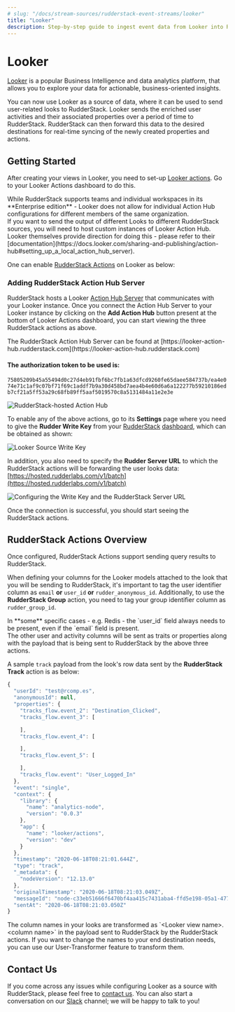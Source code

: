 ```yaml
---
# slug: "/docs/stream-sources/rudderstack-event-streams/looker"
title: "Looker"
description: Step-by-step guide to ingest event data from Looker into RudderStack
---
```


# Looker

[Looker](https://looker.com/) is a popular Business Intelligence and data analytics platform, that allows you to explore your data for actionable, business-oriented insights.

You can now use Looker as a source of data, where it can be used to send user-related looks to RudderStack. Looker sends the enriched user activities and their associated properties over a period of time to RudderStack. RudderStack can then forward this data to the desired destinations for real-time syncing of the newly created properties and actions.

## Getting Started

After creating your views in Looker, you need to set-up [Looker actions](https://docs.looker.com/admin-options/platform/actions). Go to your Looker Actions dashboard to do this.

<div class="warningBlock">
While RudderStack supports teams and individual workspaces in its **Enterprise edition** - Looker does not allow for individual Action Hub configurations for different members of the same organization.

</div>

<div class="infoBlock">
If you want to send the output of different Looks to different RudderStack sources, you will need to host custom instances of Looker Action Hub. Looker themselves provide direction for doing this - please refer to their [documentation](https://docs.looker.com/sharing-and-publishing/action-hub#setting_up_a_local_action_hub_server).

</div>

One can enable [RudderStack Actions](https://github.com/rudderlabs/actions) on Looker as below:

### **Adding RudderStack Action Hub Server**

RudderStack hosts a Looker [Action Hub Server](https://docs.looker.com/sharing-and-publishing/action-hub#writing_an_action) that communicates with your Looker instance. Once you connect the Action Hub Server to your Looker instance by clicking on the **Add Action Hub** button present at the bottom of Looker Actions dashboard, you can start viewing the three RudderStack actions as above.

<div class="infoBlock">
The RudderStack Action Hub Server can be found at [https://looker-action-hub.rudderstack.com](https://looker-action-hub.rudderstack.com)

</div>

<div class="infoBlock">

#### **The authorization token to be used is:**

`75805209b45a55494d0c27d4eb91fbf6bc7fb1a63dfcd9260fe65daee584737b/ea4e074e71c1af9c07bf71f69c1addf7b9a30d458bd7aea4b4e60d6a6a122277b59210186edb7cf21a5ff53a29c68fb89ff5aaf5019570c8a5131484a11e2e3e`

</div>

![RudderStack-hosted Action Hub](../../.gitbook/assets/image%20%2828%29.png)

To enable any of the above actions, go to its **Settings** page where you need to give the **Rudder Write Key** from your [RudderStack](https://app.rudderstack.com) [dashboard](https://app.rudderstack.com/), which can be obtained as shown:

![Looker Source Write Key](../../.gitbook/assets/screen-shot-2020-12-04-at-11.02.19-am.png)

In addition, you also need to specify the **Rudder Server URL** to which the RudderStack actions will be forwarding the user looks data: [https://hosted.rudderlabs.com/v1/batch](https://hosted.rudderlabs.com/v1/batch)

![Configuring the Write Key and the RudderStack Server URL](../../.gitbook/assets/image%20%2811%29.png)

Once the connection is successful, you should start seeing the RudderStack actions.

## RudderStack Actions Overview

Once configured, RudderStack Actions support sending query results to RudderStack.

When defining your columns for the Looker models attached to the look that you will be sending to RudderStack, it's important to tag the user identifier column as `email` **or** `user_id` **or** `rudder_anonymous_id`. Additionally, to use the **RudderStack Group** action, you need to tag your group identifier column as `rudder_group_id`.

<div class="infoBlock">
In **some** specific cases - e.g. Redis - the `user_id` field always needs to be present, even if the `email` field is present.

</div>

<div class="infoBlock">
The other user and activity columns will be sent as traits or properties along with the payload that is being sent to RudderStack by the above three actions.

</div>

A sample `track` payload from the look's row data sent by the **RudderStack Track** action is as below:

```javascript
{
  "userId": "test@rcomp.es",
  "anonymousId": null,
  "properties": {
    "tracks_flow.event_2": "Destination_Clicked",
    "tracks_flow.event_3": [

    ],
    "tracks_flow.event_4": [

    ],
    "tracks_flow.event_5": [

    ],
    "tracks_flow.event": "User_Logged_In"
  },
  "event": "single",
  "context": {
    "library": {
      "name": "analytics-node",
      "version": "0.0.3"
    },
    "app": {
      "name": "looker/actions",
      "version": "dev"
    }
  },
  "timestamp": "2020-06-18T08:21:01.644Z",
  "type": "track",
  "_metadata": {
    "nodeVersion": "12.13.0"
  },
  "originalTimestamp": "2020-06-18T08:21:03.049Z",
  "messageId": "node-c33eb51666f6470bf4aa415c7431aba4-ffd5e198-05a1-477a-9c2c-85be30749b8b",
  "sentAt": "2020-06-18T08:21:03.050Z"
}
```

<div class="infoBlock">
The column names in your looks are transformed as `&lt;Looker view name&gt;.&lt;column name&gt;` in the payload sent to RudderStack by the RudderStack actions. If you want to change the names to your end destination needs, you can use our User-Transformer feature to transform them.

</div>

## Contact Us

If you come across any issues while configuring Looker as a source with RudderStack, please feel free to [contact us](mailto:%20docs@rudderstack.com). You can also start a conversation on our [Slack](https://rudderstack.com/join-rudderstack-slack-community) channel; we will be happy to talk to you!
